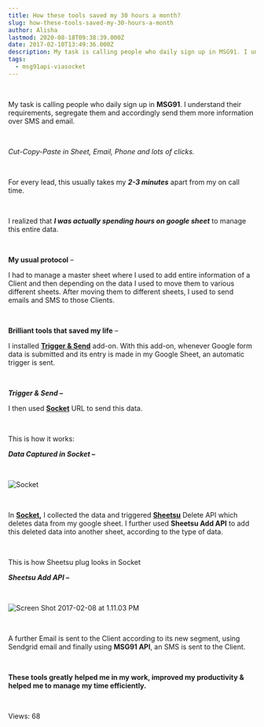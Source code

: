 ```yaml
---
title: How these tools saved my 30 hours a month?
slug: how-these-tools-saved-my-30-hours-a-month
author: Alisha
lastmod: 2020-08-18T09:38:39.000Z
date: 2017-02-10T13:49:36.000Z
description: My task is calling people who daily sign up in MSG91. I understand their requirements, segregate them and accordingly send them more information over SMS and email.
tags:
  - msg91api-viasocket
---
```


 


My task is calling people who daily sign up in **MSG91**. I understand their requirements, segregate them and accordingly send them more information over SMS and email.


 


*Cut-Copy-Paste in Sheet, Email, Phone and lots of clicks.*


 


For every lead, this usually takes my ***2-3 minutes*** apart from my on call time. 


 


I realized that ***I was actually spending hours on google sheet*** to manage this entire data. 


 


**My usual protocol** –


I had to manage a master sheet where I used to add entire information of a Client and then depending on the data I used to move them to various different sheets. After moving them to different sheets, I used to send emails and SMS to those Clients.


 


**Brilliant tools that saved my life** –


I installed [**Trigger & Send**](https://learn.viasocket.com/trigger-send-4caf8b2f80f1#.mtz4zx5na) add-on. With this add-on, whenever Google form data is submitted and its entry is made in my Google Sheet, an automatic trigger is sent.


 


***Trigger & Send –***



I then used [**Socket**](https://viasocket.com/) URL to send this data. 


 


This is how it works:


***Data Captured in Socket –***


 


![Socket ](https://images-msg91.s3.ap-south-1.amazonaws.com/content/images/wordpress/2017/02/Screen-Shot-2017-02-08-at-11.27.17-AM.png)


 


In **[Socket](https://viasocket.com),** I collected the data and triggered [**Sheetsu**](https://sheetsu.com/) Delete API which deletes data from my google sheet. I further used **Sheetsu Add API** to add this deleted data into another sheet, according to the type of data.


 


This is how Sheetsu plug looks in Socket


***Sheetsu Add API –***


 


![Screen Shot 2017-02-08 at 1.11.03 PM](https://images-msg91.s3.ap-south-1.amazonaws.com/content/images/wordpress/2017/02/Screen-Shot-2017-02-08-at-1.11.03-PM.png)


 


A further Email is sent to the Client according to its new segment, using Sendgrid email and finally using **MSG91 API**, an SMS is sent to the Client.


 


**These tools greatly** **helped me in my work, improved my productivity & helped me to manage my time efficiently.**


 


 Views: 68


